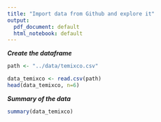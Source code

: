 ```yaml
---
title: "Import data from Github and explore it"
output:
  pdf_document: default
  html_notebook: default
---
```


***Create the dataframe***
```r
path <- "../data/temixco.csv"

data_temixco <- read.csv(path)
head(data_temixco, n=6)
```


***Summary of the data***
```r
summary(data_temixco)
```



 





